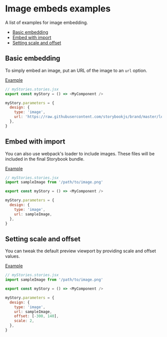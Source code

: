 
# Image embeds examples

<Subtitle>A list of examples for image embedding.</Subtitle>

- [Basic embedding](#basic-embedding)
- [Embed with import](#embed-with-import)
- [Setting scale and offset](#setting-scale-and-offset)

## Basic embedding

To simply embed an image, put an URL of the image to an `url` option.

[Example](/?path=/story/docs-image-examples--embed-image)

```js
// myStories.stories.jsx
export const myStory = () => <MyComponent />

myStory.parameters = {
  design: {
    type: 'image',
    url: 'https://raw.githubusercontent.com/storybookjs/brand/master/logo/logo-storybook-default.svg',
  },
}
```

## Embed with import

You can also use webpack's loader to include images.
These files will be included in the final Storybook bundle.

[Example](/?path=/story/docs-image-examples--embed-image-with-import)

```js
// myStories.stories.jsx
import sampleImage from '/path/to/image.png'

export const myStory = () => <MyComponent />

myStory.parameters = {
  design: {
    type: 'image',
    url: sampleImage,
  },
}
```

## Setting scale and offset

You can tweak the default preview viewport by providing scale and offset values.

[Example](/?path=/story/docs-image-examples--set-scale-and-offset)

```js
// myStories.stories.jsx
import sampleImage from '/path/to/image.png'

export const myStory = () => <MyComponent />

myStory.parameters = {
  design: {
    type: 'image',
    url: sampleImage,
    offset: [-300, 140],
    scale: 2,
  },
}
```
